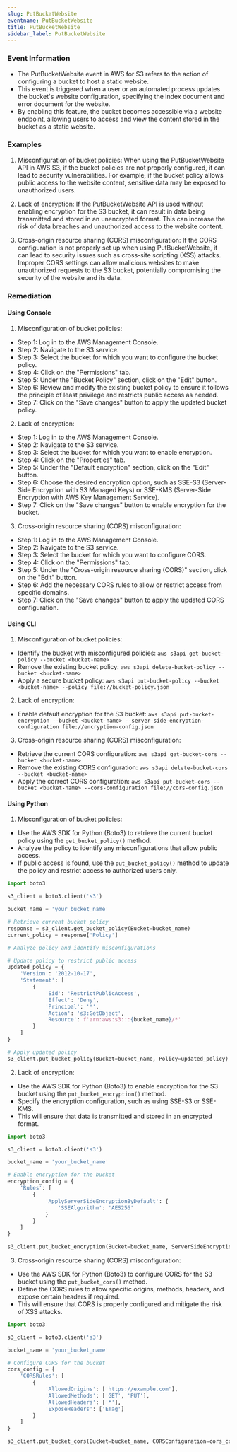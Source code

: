 ```yaml
--- 
slug: PutBucketWebsite
eventname: PutBucketWebsite
title: PutBucketWebsite
sidebar_label: PutBucketWebsite
---
```

                       
### Event Information

- The PutBucketWebsite event in AWS for S3 refers to the action of configuring a bucket to host a static website.
- This event is triggered when a user or an automated process updates the bucket's website configuration, specifying the index document and error document for the website.
- By enabling this feature, the bucket becomes accessible via a website endpoint, allowing users to access and view the content stored in the bucket as a static website.


### Examples

1. Misconfiguration of bucket policies: When using the PutBucketWebsite API in AWS S3, if the bucket policies are not properly configured, it can lead to security vulnerabilities. For example, if the bucket policy allows public access to the website content, sensitive data may be exposed to unauthorized users.

2. Lack of encryption: If the PutBucketWebsite API is used without enabling encryption for the S3 bucket, it can result in data being transmitted and stored in an unencrypted format. This can increase the risk of data breaches and unauthorized access to the website content.

3. Cross-origin resource sharing (CORS) misconfiguration: If the CORS configuration is not properly set up when using PutBucketWebsite, it can lead to security issues such as cross-site scripting (XSS) attacks. Improper CORS settings can allow malicious websites to make unauthorized requests to the S3 bucket, potentially compromising the security of the website and its data.

### Remediation

#### Using Console

1. Misconfiguration of bucket policies:
- Step 1: Log in to the AWS Management Console.
- Step 2: Navigate to the S3 service.
- Step 3: Select the bucket for which you want to configure the bucket policy.
- Step 4: Click on the "Permissions" tab.
- Step 5: Under the "Bucket Policy" section, click on the "Edit" button.
- Step 6: Review and modify the existing bucket policy to ensure it follows the principle of least privilege and restricts public access as needed.
- Step 7: Click on the "Save changes" button to apply the updated bucket policy.

2. Lack of encryption:
- Step 1: Log in to the AWS Management Console.
- Step 2: Navigate to the S3 service.
- Step 3: Select the bucket for which you want to enable encryption.
- Step 4: Click on the "Properties" tab.
- Step 5: Under the "Default encryption" section, click on the "Edit" button.
- Step 6: Choose the desired encryption option, such as SSE-S3 (Server-Side Encryption with S3 Managed Keys) or SSE-KMS (Server-Side Encryption with AWS Key Management Service).
- Step 7: Click on the "Save changes" button to enable encryption for the bucket.

3. Cross-origin resource sharing (CORS) misconfiguration:
- Step 1: Log in to the AWS Management Console.
- Step 2: Navigate to the S3 service.
- Step 3: Select the bucket for which you want to configure CORS.
- Step 4: Click on the "Permissions" tab.
- Step 5: Under the "Cross-origin resource sharing (CORS)" section, click on the "Edit" button.
- Step 6: Add the necessary CORS rules to allow or restrict access from specific domains.
- Step 7: Click on the "Save changes" button to apply the updated CORS configuration.

#### Using CLI

1. Misconfiguration of bucket policies:
- Identify the bucket with misconfigured policies: `aws s3api get-bucket-policy --bucket <bucket-name>`
- Remove the existing bucket policy: `aws s3api delete-bucket-policy --bucket <bucket-name>`
- Apply a secure bucket policy: `aws s3api put-bucket-policy --bucket <bucket-name> --policy file://bucket-policy.json`

2. Lack of encryption:
- Enable default encryption for the S3 bucket: `aws s3api put-bucket-encryption --bucket <bucket-name> --server-side-encryption-configuration file://encryption-config.json`

3. Cross-origin resource sharing (CORS) misconfiguration:
- Retrieve the current CORS configuration: `aws s3api get-bucket-cors --bucket <bucket-name>`
- Remove the existing CORS configuration: `aws s3api delete-bucket-cors --bucket <bucket-name>`
- Apply the correct CORS configuration: `aws s3api put-bucket-cors --bucket <bucket-name> --cors-configuration file://cors-config.json`

#### Using Python

1. Misconfiguration of bucket policies:
- Use the AWS SDK for Python (Boto3) to retrieve the current bucket policy using the `get_bucket_policy()` method.
- Analyze the policy to identify any misconfigurations that allow public access.
- If public access is found, use the `put_bucket_policy()` method to update the policy and restrict access to authorized users only.

```python
import boto3

s3_client = boto3.client('s3')

bucket_name = 'your_bucket_name'

# Retrieve current bucket policy
response = s3_client.get_bucket_policy(Bucket=bucket_name)
current_policy = response['Policy']

# Analyze policy and identify misconfigurations

# Update policy to restrict public access
updated_policy = {
    'Version': '2012-10-17',
    'Statement': [
        {
            'Sid': 'RestrictPublicAccess',
            'Effect': 'Deny',
            'Principal': '*',
            'Action': 's3:GetObject',
            'Resource': f'arn:aws:s3:::{bucket_name}/*'
        }
    ]
}

# Apply updated policy
s3_client.put_bucket_policy(Bucket=bucket_name, Policy=updated_policy)
```

2. Lack of encryption:
- Use the AWS SDK for Python (Boto3) to enable encryption for the S3 bucket using the `put_bucket_encryption()` method.
- Specify the encryption configuration, such as using SSE-S3 or SSE-KMS.
- This will ensure that data is transmitted and stored in an encrypted format.

```python
import boto3

s3_client = boto3.client('s3')

bucket_name = 'your_bucket_name'

# Enable encryption for the bucket
encryption_config = {
    'Rules': [
        {
            'ApplyServerSideEncryptionByDefault': {
                'SSEAlgorithm': 'AES256'
            }
        }
    ]
}

s3_client.put_bucket_encryption(Bucket=bucket_name, ServerSideEncryptionConfiguration=encryption_config)
```

3. Cross-origin resource sharing (CORS) misconfiguration:
- Use the AWS SDK for Python (Boto3) to configure CORS for the S3 bucket using the `put_bucket_cors()` method.
- Define the CORS rules to allow specific origins, methods, headers, and expose certain headers if required.
- This will ensure that CORS is properly configured and mitigate the risk of XSS attacks.

```python
import boto3

s3_client = boto3.client('s3')

bucket_name = 'your_bucket_name'

# Configure CORS for the bucket
cors_config = {
    'CORSRules': [
        {
            'AllowedOrigins': ['https://example.com'],
            'AllowedMethods': ['GET', 'PUT'],
            'AllowedHeaders': ['*'],
            'ExposeHeaders': ['ETag']
        }
    ]
}

s3_client.put_bucket_cors(Bucket=bucket_name, CORSConfiguration=cors_config)
```


 
